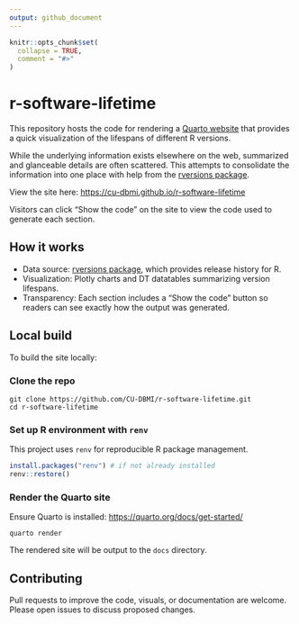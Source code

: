 ```yaml
---
output: github_document
---
```


<!-- README.md is generated from README.Rmd. Please edit that file and render with `rmarkdown::render("README.Rmd", output_format = rmarkdown::md_document(variant = "gfm"))`
-->

```r
knitr::opts_chunk$set(
  collapse = TRUE,
  comment = "#>"
)
```

# r-software-lifetime

<!-- badges: start -->
<!-- badges: end -->

This repository hosts the code for rendering a [Quarto website](https://quarto.org/docs/websites/) that provides a quick visualization of the lifespans of different R versions.

While the underlying information exists elsewhere on the web, summarized and glanceable details are often scattered. This attempts to consolidate the information into one place with help from the [rversions package](https://cran.r-project.org/package=rversions).

View the site here: [https://cu-dbmi.github.io/r-software-lifetime](https://cu-dbmi.github.io/r-software-lifetime)

Visitors can click "Show the code" on the site to view the code used to generate each section.

## How it works

- Data source: [rversions package](https://cran.r-project.org/package=rversions), which provides release history for R.
- Visualization: Plotly charts and DT datatables summarizing version lifespans.
- Transparency: Each section includes a "Show the code" button so readers can see exactly how the output was generated.

## Local build

To build the site locally:

### Clone the repo

```
git clone https://github.com/CU-DBMI/r-software-lifetime.git
cd r-software-lifetime
```

### Set up R environment with `renv`

This project uses `renv` for reproducible R package management.

```r
install.packages("renv") # if not already installed
renv::restore()
```

### Render the Quarto site

Ensure Quarto is installed: [https://quarto.org/docs/get-started/](https://quarto.org/docs/get-started/)

```
quarto render
```

The rendered site will be output to the `docs` directory.

## Contributing

Pull requests to improve the code, visuals, or documentation are welcome.
Please open issues to discuss proposed changes.
